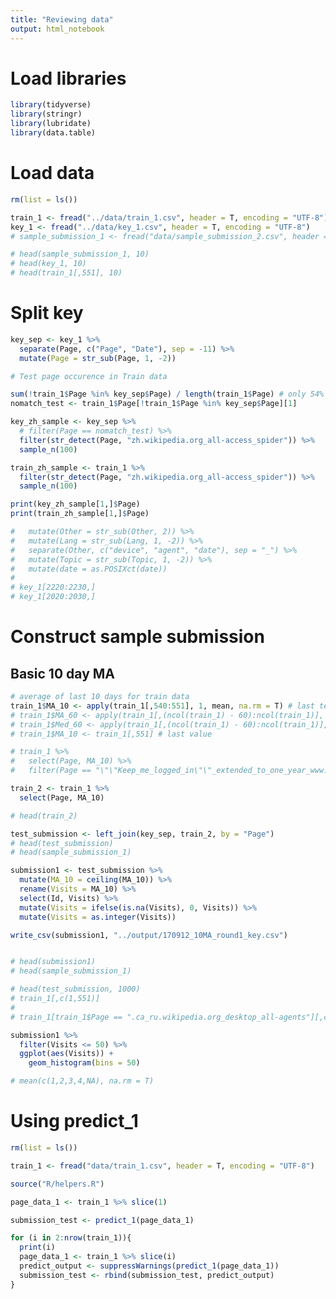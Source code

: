```yaml
---
title: "Reviewing data"
output: html_notebook
---
```


# Load libraries
```r
library(tidyverse)
library(stringr)
library(lubridate)
library(data.table)

```

# Load data

```r

rm(list = ls())

train_1 <- fread("../data/train_1.csv", header = T, encoding = "UTF-8")
key_1 <- fread("../data/key_1.csv", header = T, encoding = "UTF-8")
# sample_submission_1 <- fread("data/sample_submission_2.csv", header = T, encoding = "UTF-8")

# head(sample_submission_1, 10)
# head(key_1, 10)
# head(train_1[,551], 10)

```

# Split key

```r
key_sep <- key_1 %>%
  separate(Page, c("Page", "Date"), sep = -11) %>%
  mutate(Page = str_sub(Page, 1, -2))
```
```r

# Test page occurence in Train data

sum(!train_1$Page %in% key_sep$Page) / length(train_1$Page) # only 54% match
nomatch_test <- train_1$Page[!train_1$Page %in% key_sep$Page][1]

key_zh_sample <- key_sep %>%
  # filter(Page == nomatch_test) %>%
  filter(str_detect(Page, "zh.wikipedia.org_all-access_spider")) %>%
  sample_n(100)

train_zh_sample <- train_1 %>%
  filter(str_detect(Page, "zh.wikipedia.org_all-access_spider")) %>%
  sample_n(100)

print(key_zh_sample[1,]$Page)
print(train_zh_sample[1,]$Page)

#   mutate(Other = str_sub(Other, 2)) %>%
#   mutate(Lang = str_sub(Lang, 1, -2)) %>%
#   separate(Other, c("device", "agent", "date"), sep = "_") %>%
#   mutate(Topic = str_sub(Topic, 1, -2)) %>%
#   mutate(date = as.POSIXct(date))
# 
# key_1[2220:2230,]
# key_1[2020:2030,]

```

# Construct sample submission
## Basic 10 day MA

```r

# average of last 10 days for train data
train_1$MA_10 <- apply(train_1[,540:551], 1, mean, na.rm = T) # last ten days MA
# train_1$MA_60 <- apply(train_1[,(ncol(train_1) - 60):ncol(train_1)], 1, mean, na.rm = T) # last 60 days MA
# train_1$Med_60 <- apply(train_1[,(ncol(train_1) - 60):ncol(train_1)], 1, median, na.rm = T) # last 60 days median
# train_1$MA_10 <- train_1[,551] # last value

# train_1 %>%
#   select(Page, MA_10) %>%
#   filter(Page == "\"\"Keep_me_logged_in\"\"_extended_to_one_year_www.mediawiki.org_all-access_all-agents")

train_2 <- train_1 %>%
  select(Page, MA_10)

# head(train_2)

test_submission <- left_join(key_sep, train_2, by = "Page")
# head(test_submission)
# head(sample_submission_1)

submission1 <- test_submission %>%
  mutate(MA_10 = ceiling(MA_10)) %>%
  rename(Visits = MA_10) %>%
  select(Id, Visits) %>%
  mutate(Visits = ifelse(is.na(Visits), 0, Visits)) %>%
  mutate(Visits = as.integer(Visits))

write_csv(submission1, "../output/170912_10MA_round1_key.csv")


# head(submission1)
# head(sample_submission_1)

# head(test_submission, 1000)
# train_1[,c(1,551)]
# 
# train_1[train_1$Page == ".ca_ru.wikipedia.org_desktop_all-agents"][,c(1,540:552)]
```

```r
submission1 %>%
  filter(Visits <= 50) %>%
  ggplot(aes(Visits)) +
    geom_histogram(bins = 50)

# mean(c(1,2,3,4,NA), na.rm = T)

```

# Using predict_1

```r
rm(list = ls())

train_1 <- fread("data/train_1.csv", header = T, encoding = "UTF-8")

source("R/helpers.R")

page_data_1 <- train_1 %>% slice(1)

submission_test <- predict_1(page_data_1)

for (i in 2:nrow(train_1)){
  print(i)
  page_data_1 <- train_1 %>% slice(i)
  predict_output <- suppressWarnings(predict_1(page_data_1))
  submission_test <- rbind(submission_test, predict_output)
}

```